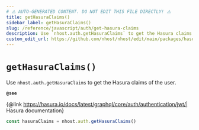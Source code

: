 ```yaml
---
# ⚠️ AUTO-GENERATED CONTENT. DO NOT EDIT THIS FILE DIRECTLY! ⚠️
title: getHasuraClaims()
sidebar_label: getHasuraClaims()
slug: /reference/javascript/auth/get-hasura-claims
description: Use `nhost.auth.getHasuraClaims` to get the Hasura claims of the user.
custom_edit_url: https://github.com/nhost/nhost/edit/main/packages/hasura-auth-js/src/hasura-auth-client.ts#L532
---
```


# `getHasuraClaims()`

Use `nhost.auth.getHasuraClaims` to get the Hasura claims of the user.

**`@see`**

{@link https://hasura.io/docs/latest/graphql/core/auth/authentication/jwt/| Hasura documentation}

```ts
const hasuraClaims = nhost.auth.getHasuraClaims()
```
